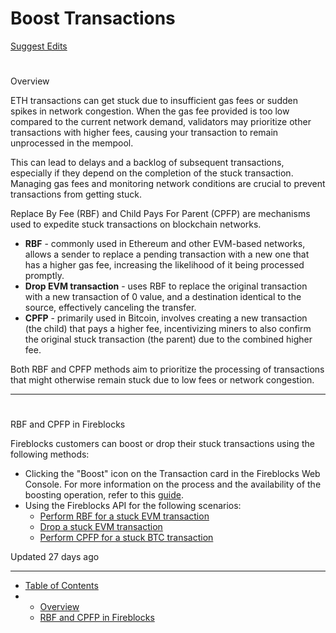 # Boost Transactions

[Suggest Edits](/edit/boost-transactions-1)

# 

Overview

[](#overview)

ETH transactions can get stuck due to insufficient gas fees or sudden spikes in network congestion. When the gas fee provided is too low compared to the current network demand, validators may prioritize other transactions with higher fees, causing your transaction to remain unprocessed in the mempool.

This can lead to delays and a backlog of subsequent transactions, especially if they depend on the completion of the stuck transaction. Managing gas fees and monitoring network conditions are crucial to prevent transactions from getting stuck.

Replace By Fee (RBF) and Child Pays For Parent (CPFP) are mechanisms used to expedite stuck transactions on blockchain networks.

*   **RBF** - commonly used in Ethereum and other EVM-based networks, allows a sender to replace a pending transaction with a new one that has a higher gas fee, increasing the likelihood of it being processed promptly.
*   **Drop EVM transaction** - uses RBF to replace the original transaction with a new transaction of 0 value, and a destination identical to the source, effectively canceling the transfer.
*   **CPFP** - primarily used in Bitcoin, involves creating a new transaction (the child) that pays a higher fee, incentivizing miners to also confirm the original stuck transaction (the parent) due to the combined higher fee.

Both RBF and CPFP methods aim to prioritize the processing of transactions that might otherwise remain stuck due to low fees or network congestion.

  

* * *

  

# 

RBF and CPFP in Fireblocks

[](#rbf-and-cpfp-in-fireblocks)

Fireblocks customers can boost or drop their stuck transactions using the following methods:

*   Clicking the "Boost" icon on the Transaction card in the Fireblocks Web Console. For more information on the process and the availability of the boosting operation, refer to this [guide](https://support.fireblocks.io/hc/en-us/articles/360018600160-Boost-or-drop-a-stuck-EVM-based-transaction).
*   Using the Fireblocks API for the following scenarios:
    *   [Perform RBF for a stuck EVM transaction](/reference/boost-transactions#replace-by-fee-rbf-for-evm-networks)
    *   [Drop a stuck EVM transaction](/reference/boost-transactions#drop-evm-transaction)
    *   [Perform CPFP for a stuck BTC transaction](/reference/boost-transactions#cpfp-child-pays-for-parent-for-btc)

Updated 27 days ago

* * *

*   [Table of Contents](#)
*   *   [Overview](#overview)
    *   [RBF and CPFP in Fireblocks](#rbf-and-cpfp-in-fireblocks)